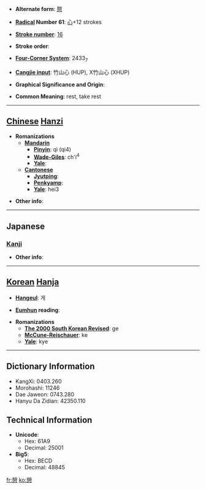 * '''Alternate form''': [[憇]]

* '''[[Wiktionary:Chinese radical index| Radical]] Number 61''': [[Wiktionary:Chinese radical index 心|心]]+12 strokes

* '''[[Wiktionary:Chinese total strokes index|Stroke number]]''': [[Wiktionary:Chinese total strokes index 16|16]]

* '''Stroke order''': 

* '''[[Wiktionary:Chinese four corner index|Four-Corner System]]''': 2433<sub>7</sub>

* '''[[Wiktionary:Chinese Cangjie index|Cangjie input]]''': 竹山心 (HUP), X竹山心 (XHUP)

* '''Graphical Significance and Origin''': 

* '''Common Meaning''': rest, take rest

----

== [[Chinese]] [[Hanzi]] ==

* '''Romanizations'''
** '''[[Mandarin]]'''
*** '''[[Pinyin]]''': qì (qi4)
*** '''[[Wade-Giles]]''': ch'i<sup>4</sup>
*** '''[[Yale]]''': 
** '''[[Cantonese]]'''
*** '''[[Jyutping]]''':
*** '''[[Penkyamp]]''': 
*** '''[[Yale]]''': hei3

* '''Other info''': 

----

==Japanese==
===[[Kanji]]===
{{kanji|on readings=[[けい]] (kei)
|kun readings=[[いこい]] (ikoi), [[いこう]] (ikou)
}}

* '''Other info''':  

----

== [[Korean]] [[Hanja]] ==

* '''[[Hangeul]]''': 게

* '''[[Eumhun]] reading''': 

* '''Romanizations'''
** '''[[The 2000 South Korean Revised Romanization|The 2000 South Korean Revised]]''': ge
** '''[[McCune-Reischauer]]''': ke
** '''[[Yale]]''': kye

----

== Dictionary Information ==

* KangXi: 0403.260
* Morohashi: 11246
* Dae Jaweon: 0743.280
* Hanyu Da Zidian: 42350.110

== Technical Information ==

* '''Unicode''':
** Hex: 61A9
** Decimal: 25001
* '''Big5''':
** Hex: BECD
** Decimal: 48845

[[fr:憩]]
[[ko:憩]]